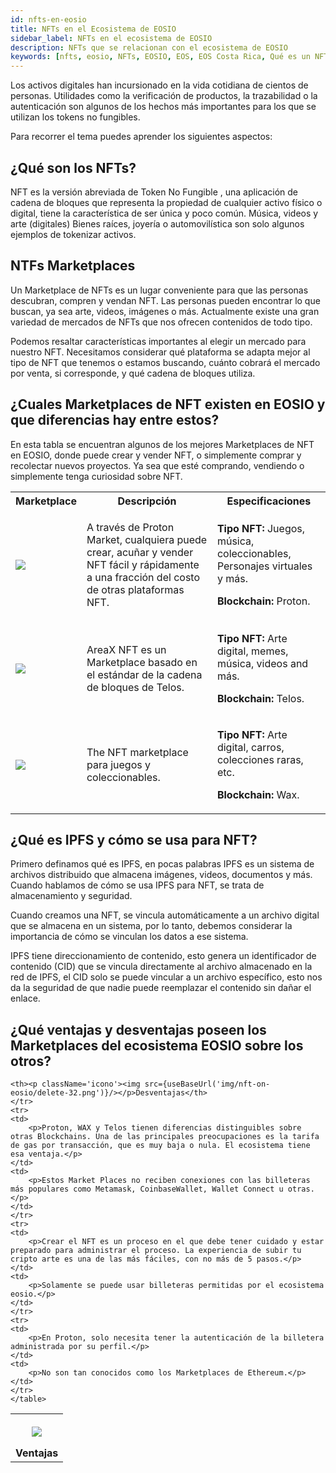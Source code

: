 ```yaml
---
id: nfts-en-eosio
title: NFTs en el Ecosistema de EOSIO
sidebar_label: NFTs en el ecosistema de EOSIO
description: NFTs que se relacionan con el ecosistema de EOSIO
keywords: [nfts, eosio, NFTs, EOSIO, EOS, EOS Costa Rica, Qué es un NFT, Para que sirven los NFT]
---
```



Los activos digitales han incursionado en la vida cotidiana de cientos de personas. Utilidades como la verificación de productos, la trazabilidad o la autenticación son algunos de los hechos más importantes para los que se utilizan los tokens no fungibles.

Para recorrer el tema puedes aprender los siguientes aspectos:

## ¿Qué son los NFTs?

NFT es la versión abreviada de Token No Fungible , una aplicación de cadena de bloques que representa la propiedad de cualquier activo físico o digital, tiene la característica de ser única y poco común. Música, videos y arte (digitales) Bienes raíces, joyería o automovilística son solo algunos ejemplos de tokenizar activos.

## NTFs Marketplaces

Un Marketplace de NFTs es un lugar conveniente para que las personas descubran, compren y vendan NFT. Las personas pueden encontrar lo que buscan, ya sea arte, videos, imágenes o más.
Actualmente existe una gran variedad de mercados de NFTs que nos ofrecen contenidos de todo tipo. 

Podemos resaltar características importantes al elegir un mercado para nuestro NFT.
Necesitamos considerar qué plataforma se adapta mejor al tipo de NFT que tenemos o estamos buscando, cuánto cobrará el mercado por venta, si corresponde, y qué cadena de bloques utiliza. 

## ¿Cuales Marketplaces de NFT existen en EOSIO y que diferencias hay entre estos?

En esta tabla se encuentran algunos de los mejores Marketplaces de NFT en EOSIO, donde puede crear y vender NFT, o simplemente comprar y recolectar nuevos proyectos. Ya sea que esté comprando, vendiendo o simplemente tenga curiosidad sobre NFT.

<Grid className='table-nft-marketplaces'>
			<table>
			<tr>
			<th>Marketplace</th>
			<th>Descripción</th>
			<th>Especificaciones</th>
			</tr>
			<tr>
			<td>
				<a href="https://www.protonmarket.com/">
					<img src="https://www.protonmarket.com/beta-logo.svg"/>
				</a>
			</td>
			<td>
                <p>A través de Proton Market, cualquiera puede crear, acuñar y vender NFT fácil y rápidamente a una fracción del costo de otras plataformas NFT.</p>
            </td>
			<td>
                <p><strong>Tipo NFT:</strong> Juegos, música, coleccionables, Personajes virtuales y más.</p>
                <p><strong>Blockchain:</strong> Proton.</p>
            </td>
			</tr>
            <tr>
			<td>
				<a href="https://areaxnft.com/">
					<img src="https://areaxnft.com/img/areax%20logo%20light.68b6831b.svg"/>
				</a>
			</td>
			<td>
                <p>AreaX NFT es un Marketplace basado en el estándar de la cadena de bloques de Telos.</p>
            </td>
			<td>
                <p><strong>Tipo NFT:</strong> Arte digital, memes, música, videos and más.</p>
                <p><strong>Blockchain:</strong> Telos.</p>
            </td>
			</tr>
             <tr>
			<td>
				<a href="https://wax.atomichub.io/">
					<img className='atomicHubLogo' src="https://wax.atomichub.io/images/logos/atomichub.svg"/>
				</a>
			</td>
			<td>
                <p>The NFT marketplace para juegos y coleccionables.</p>
            </td>
			<td>
                <p><strong>Tipo NFT:</strong> Arte digital, carros, colecciones raras, etc.</p>
                <p><strong>Blockchain:</strong> Wax.</p>
            </td>
			</tr>
			</table>
		</Grid>

## ¿Qué es IPFS y cómo se usa para NFT?

Primero definamos qué es IPFS, en pocas palabras IPFS es un sistema de archivos distribuido que almacena imágenes, videos, documentos y más. Cuando hablamos de cómo se usa IPFS para NFT, se trata de almacenamiento y seguridad.

Cuando creamos una NFT, se vincula automáticamente a un archivo digital que se almacena en un sistema, por lo tanto, debemos considerar la importancia de cómo se vinculan los datos a ese sistema.

IPFS tiene direccionamiento de contenido, esto genera un identificador de contenido (CID) que se vincula directamente al archivo almacenado en la red de IPFS, el CID solo se puede vincular a un archivo específico, esto nos da la seguridad de que nadie puede reemplazar el contenido sin dañar el enlace.

## ¿Qué ventajas y desventajas poseen los Marketplaces del ecosistema EOSIO sobre los otros?


<Grid className='table-nft-marketplaces'>
    <table>
    <tr>
    <th><p className='icono'><img src={useBaseUrl('img/nft-on-eosio/check-32.png')}/></p>Ventajas</th>
    
    <th><p className='icono'><img src={useBaseUrl('img/nft-on-eosio/delete-32.png')}/></p>Desventajas</th>
    </tr>
    <tr>
    <td>
        <p>Proton, WAX y Telos tienen diferencias distinguibles sobre otras Blockchains. Una de las principales preocupaciones es la tarifa de gas por transacción, que es muy baja o nula. El ecosistema tiene esa ventaja.</p>
    </td>
    <td>
        <p>Estos Market Places no reciben conexiones con las billeteras más populares como Metamask, CoinbaseWallet, Wallet Connect u otras.</p>
    </td>
    </tr>
    <tr>
    <td>
        <p>Crear el NFT es un proceso en el que debe tener cuidado y estar preparado para administrar el proceso. La experiencia de subir tu cripto arte es una de las más fáciles, con no más de 5 pasos.</p>
    </td>
    <td>
        <p>Solamente se puede usar billeteras permitidas por el ecosistema eosio.</p>
    </td>
    </tr>
    <tr>
    <td>
        <p>En Proton, solo necesita tener la autenticación de la billetera administrada por su perfil.</p>
    </td>
    <td>
        <p>No son tan conocidos como los Marketplaces de Ethereum.</p>
    </td>
    </tr>
    </table>
</Grid>